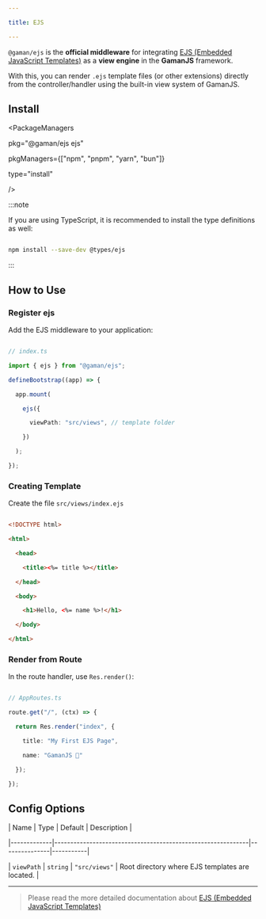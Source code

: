```yaml
---

title: EJS

---
```


`@gaman/ejs` is the **official middleware** for integrating [EJS (Embedded JavaScript Templates)](https://ejs.co) as a **view engine** in the **GamanJS** framework.

With this, you can render `.ejs` template files (or other extensions) directly from the controller/handler using the built-in view system of GamanJS.

## Install


<PackageManagers

  pkg="@gaman/ejs ejs"

  pkgManagers={["npm", "pnpm", "yarn", "bun"]}

  type="install"

 />

:::note

If you are using TypeScript, it is recommended to install the type definitions as well:

```bash

npm install --save-dev @types/ejs

```

:::

## How to Use

### Register ejs

Add the EJS middleware to your application:

```ts

// index.ts

import { ejs } from "@gaman/ejs";

defineBootstrap((app) => {

  app.mount(

    ejs({

      viewPath: "src/views", // template folder

    })

  );

});

```

### Creating Template

Create the file `src/views/index.ejs`

```html

<!DOCTYPE html>

<html>

  <head>

    <title><%= title %></title>

  </head>

  <body>

    <h1>Hello, <%= name %>!</h1>

  </body>

</html>

```

### Render from Route

In the route handler, use `Res.render()`:

```ts

// AppRoutes.ts

route.get("/", (ctx) => {

  return Res.render("index", {

    title: "My First EJS Page",

    name: "GamanJS 🚀"

  });

});

```

## Config Options

| Name        | Type                                                        | Default       | Description |

|-------------|-------------------------------------------------------------|---------------|-----------|

| `viewPath`  | `string`                                                    | `"src/views"` | Root directory where EJS templates are located. |

---

> Please read the more detailed documentation about [EJS (Embedded JavaScript Templates)](https://ejs.co)